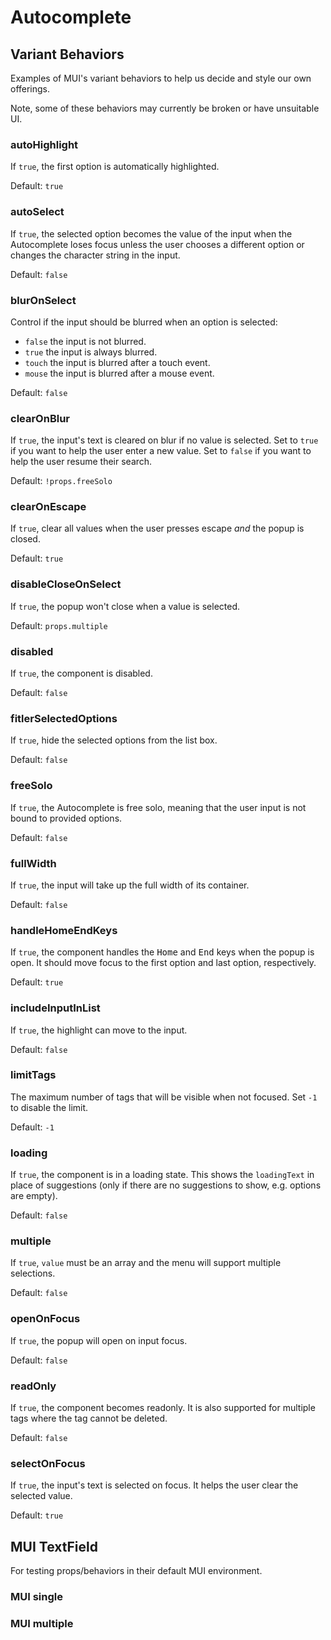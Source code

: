 
<Meta anchor />

# Autocomplete

<Canvas>
  <Story id="mui-components-forms-autocomplete--default" />
</Canvas>

## Variant Behaviors

Examples of MUI's variant behaviors to help us decide and style our own offerings.

Note, some of these behaviors may currently be broken or have unsuitable UI.

### autoHighlight

If `true`, the first option is automatically highlighted.

Default: `true`

<Canvas>
  <Story id="mui-components-forms-autocomplete--auto-highlight" />
</Canvas>

### autoSelect

If `true`, the selected option becomes the value of the input when the Autocomplete loses focus unless the user chooses a different option or changes the character string in the input.

Default: `false`

<Canvas>
  <Story id="mui-components-forms-autocomplete--auto-select" />
</Canvas>

### blurOnSelect

Control if the input should be blurred when an option is selected:

- `false` the input is not blurred.
- `true` the input is always blurred.
- `touch` the input is blurred after a touch event.
- `mouse` the input is blurred after a mouse event.

Default: `false`

<Canvas>
  <Story id="mui-components-forms-autocomplete--blur-on-select" />
</Canvas>

### clearOnBlur

If `true`, the input's text is cleared on blur if no value is selected. Set to `true` if you want to help the user enter a new value. Set to `false` if you want to help the user resume their search.

Default: `!props.freeSolo`

<Canvas>
  <Story id="mui-components-forms-autocomplete--clear-on-blur" />
</Canvas>

### clearOnEscape

If `true`, clear all values when the user presses escape _and_ the popup is closed.

Default: `true`

<Canvas>
  <Story id="mui-components-forms-autocomplete--clear-on-escape" />
</Canvas>

### disableCloseOnSelect

If `true`, the popup won't close when a value is selected.

Default: `props.multiple`

<Canvas>
  <Story id="mui-components-forms-autocomplete--disable-close-on-select" />
</Canvas>

### disabled

If `true`, the component is disabled.

Default: `false`

<Canvas>
  <Story id="mui-components-forms-autocomplete--disabled" />
</Canvas>

### fitlerSelectedOptions

If `true`, hide the selected options from the list box.

Default: `false`

<Canvas>
  <Story id="mui-components-forms-autocomplete--filter-selected-options" />
</Canvas>

### freeSolo

If `true`, the Autocomplete is free solo, meaning that the user input is not bound to provided options.

Default: `false`

<Canvas>
  <Story id="mui-components-forms-autocomplete--free-solo" />
</Canvas>

### fullWidth

If `true`, the input will take up the full width of its container.

Default: `false`

<Canvas>
  <Story id="mui-components-forms-autocomplete--full-width" />
</Canvas>

### handleHomeEndKeys

If `true`, the component handles the <kbd>Home</kbd> and <kbd>End</kbd> keys when the popup is open. It should move focus to the first option and last option, respectively.

Default: `true`

<Canvas>
  <Story id="mui-components-forms-autocomplete--handle-home-end-keys" />
</Canvas>

### includeInputInList

If `true`, the highlight can move to the input.

Default: `false`

<Canvas>
  <Story id="mui-components-forms-autocomplete--include-input-in-list" />
</Canvas>

### limitTags

The maximum number of tags that will be visible when not focused. Set `-1` to disable the limit.

Default: `-1`

<Canvas>
  <Story id="mui-components-forms-autocomplete--limit-tags" />
</Canvas>

### loading

If `true`, the component is in a loading state. This shows the `loadingText` in place of suggestions (only if there are no suggestions to show, e.g. options are empty).

Default: `false`

<Canvas>
  <Story id="mui-components-forms-autocomplete--loading" />
</Canvas>

### multiple

If `true`, `value` must be an array and the menu will support multiple selections.

Default: `false`

<Canvas>
  <Story id="mui-components-forms-autocomplete--multiple" />
</Canvas>

### openOnFocus

If `true`, the popup will open on input focus.

Default: `false`

<Canvas>
  <Story id="mui-components-forms-autocomplete--open-on-focus" />
</Canvas>

### readOnly

If `true`, the component becomes readonly. It is also supported for multiple tags where the tag cannot be deleted.

Default: `false`

<Canvas>
  <Story id="mui-components-forms-autocomplete--read-only" />
</Canvas>

### selectOnFocus

If `true`, the input's text is selected on focus. It helps the user clear the selected value.

Default: `true`

<Canvas>
  <Story id="mui-components-forms-autocomplete--select-on-focus" />
</Canvas>

## MUI TextField

For testing props/behaviors in their default MUI environment.

### MUI single

<Canvas>
  <Story id="mui-components-forms-autocomplete--material-single" />
</Canvas>

### MUI multiple

<Canvas>
  <Story id="mui-components-forms-autocomplete--material-multiple" />
</Canvas>
